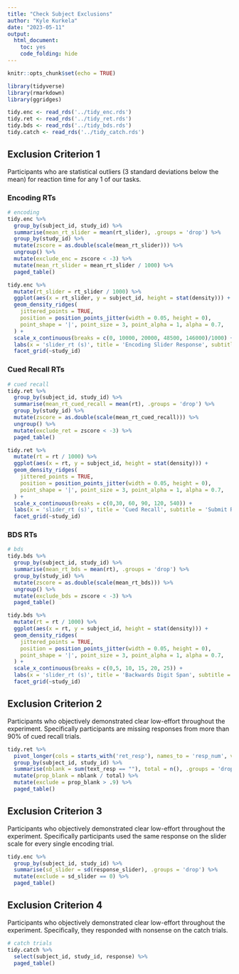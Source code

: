 ```yaml
---
title: "Check Subject Exclusions"
author: "Kyle Kurkela"
date: "2023-05-11"
output: 
  html_document: 
    toc: yes
    code_folding: hide
---
```


```r
knitr::opts_chunk$set(echo = TRUE)

library(tidyverse)
library(rmarkdown)
library(ggridges)

tidy.enc <- read_rds('../tidy_enc.rds')
tidy.ret <- read_rds('../tidy_ret.rds')
tidy.bds <- read_rds('../tidy_bds.rds')
tidy.catch <- read_rds('../tidy_catch.rds')
```

## Exclusion Criterion 1

Participants who are statistical outliers (3 standard deviations below the mean)
for reaction time for any 1 of our tasks.

### Encoding RTs

```r
# encoding
tidy.enc %>%
  group_by(subject_id, study_id) %>%
  summarise(mean_rt_slider = mean(rt_slider), .groups = 'drop') %>%
  group_by(study_id) %>%
  mutate(zscore = as.double(scale(mean_rt_slider))) %>%
  ungroup() %>%
  mutate(exclude_enc = zscore < -3) %>%
  mutate(mean_rt_slider = mean_rt_slider / 1000) %>%
  paged_table()
```

```r
tidy.enc %>%
  mutate(rt_slider = rt_slider / 1000) %>%
  ggplot(aes(x = rt_slider, y = subject_id, height = stat(density))) +
  geom_density_ridges(
    jittered_points = TRUE,
    position = position_points_jitter(width = 0.05, height = 0),
    point_shape = '|', point_size = 3, point_alpha = 1, alpha = 0.7,
  ) +
  scale_x_continuous(breaks = c(0, 10000, 20000, 48500, 146000)/1000) +
  labs(x = 'slider_rt (s)', title = 'Encoding Slider Response', subtitle = 'RT Distributions') +
  facet_grid(~study_id)
```


### Cued Recall RTs

```r
# cued recall
tidy.ret %>%
  group_by(subject_id, study_id) %>%
  summarise(mean_rt_cued_recall = mean(rt), .groups = 'drop') %>%
  group_by(study_id) %>%
  mutate(zscore = as.double(scale(mean_rt_cued_recall))) %>%
  ungroup() %>%
  mutate(exclude_ret = zscore < -3) %>%
  paged_table()
```

```r
tidy.ret %>%
  mutate(rt = rt / 1000) %>%
  ggplot(aes(x = rt, y = subject_id, height = stat(density))) +
  geom_density_ridges(
    jittered_points = TRUE,
    position = position_points_jitter(width = 0.05, height = 0),
    point_shape = '|', point_size = 3, point_alpha = 1, alpha = 0.7,
  ) +
  scale_x_continuous(breaks = c(0,30, 60, 90, 120, 540)) +
  labs(x = 'slider_rt (s)', title = 'Cued Recall', subtitle = 'Submit RT Distributions') +
  facet_grid(~study_id)
```


### BDS RTs

```r
# bds
tidy.bds %>%
  group_by(subject_id, study_id) %>%
  summarise(mean_rt_bds = mean(rt), .groups = 'drop') %>%
  group_by(study_id) %>%
  mutate(zscore = as.double(scale(mean_rt_bds))) %>%
  ungroup() %>%
  mutate(exclude_bds = zscore < -3) %>%
  paged_table()
```

```r
tidy.bds %>%
  mutate(rt = rt / 1000) %>%
  ggplot(aes(x = rt, y = subject_id, height = stat(density))) +
  geom_density_ridges(
    jittered_points = TRUE,
    position = position_points_jitter(width = 0.05, height = 0),
    point_shape = '|', point_size = 3, point_alpha = 1, alpha = 0.7,
  ) +
  scale_x_continuous(breaks = c(0,5, 10, 15, 20, 25)) +
  labs(x = 'slider_rt (s)', title = 'Backwards Digit Span', subtitle = 'RT Distributions') +
  facet_grid(~study_id)
```


## Exclusion Criterion 2

Participants who objectively demonstrated clear low-effort throughout the experiment. Specifically participants are missing responses from more than 90% of cued recall trials.

```r
tidy.ret %>%
  pivot_longer(cols = starts_with('ret_resp'), names_to = 'resp_num', values_to = 'text_resp') %>%
  group_by(subject_id, study_id) %>%
  summarise(nblank = sum(text_resp == ""), total = n(), .groups = 'drop') %>%
  mutate(prop_blank = nblank / total) %>%
  mutate(exclude = prop_blank > .9) %>%
  paged_table()
```

## Exclusion Criterion 3

Participants who objectively demonstrated clear low-effort throughout the experiment. Specifically participants used the same response on the slider scale for every single encoding trial.

```r
tidy.enc %>%
  group_by(subject_id, study_id) %>%
  summarise(sd_slider = sd(response_slider), .groups = 'drop') %>%
  mutate(exclude = sd_slider == 0) %>%
  paged_table()
```

## Exclusion Criterion 4

Participants who objectively demonstrated clear low-effort throughout the experiment. Specifically, they responded with nonsense on the catch trials.

```r
# catch trials
tidy.catch %>%
  select(subject_id, study_id, response) %>%
  paged_table()
```

